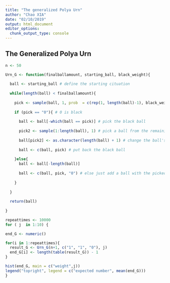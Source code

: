```yaml
---
title: "The generalized Polya Urn"
author: "Chao XIA"
date: "02/10/2019"
output: html_document
editor_options: 
  chunk_output_type: console
---
```


## The Generalized Polya Urn
```r
n <- 50

Urn_G <- function(finalballamount, starting_ball, black_weight){
  
  ball <- starting_ball # define the starting cituation
  
  while(length(ball) < finalballamount){
    
    pick <- sample(ball, 1, prob  = c(rep(1, length(ball)-1), black_weight)) # pick one ball from the urn
    
    if (pick == "0"){ # 0 is black
      
      ball <- ball[-which(ball == pick)] # pick the black ball
      
      pick2 <- sample(1:length(ball), 1) # pick a ball from the remaining balls
      
      ball[pick2] <- as.character(length(ball) + 1) # change the ball's color (since each iteration the length of ball will increase or remain the same, we'll never repeat the ball's color)
      
      ball <- c(ball, pick) # put back the black ball
      
    }else{
      ball <- ball[-length(ball)]
      
      ball <- c(ball, pick, "0") # else just add a ball with the picked color and keep the black ball at last of the row
      
    }
    
  }
  
  return(ball)
  
}
```

```r
repeattimes <- 10000
for ( j  in 1:10) {

end_G <- numeric()

for(i in 1:repeattimes){
  result_G <- Urn_G(n+1, c("1", "1", "0"), j)
  end_G[i] <- length(table(result_G)) - 1
}

hist(end_G, main = c("weight",j))
legend("topright", legend = c("expected number", mean(end_G)))
}
```